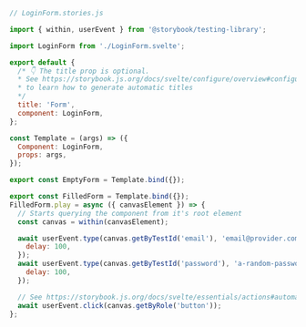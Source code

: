 ```js
// LoginForm.stories.js

import { within, userEvent } from '@storybook/testing-library';

import LoginForm from './LoginForm.svelte';

export default {
  /* 👇 The title prop is optional.
  * See https://storybook.js.org/docs/svelte/configure/overview#configure-story-loading
  * to learn how to generate automatic titles
  */
  title: 'Form',
  component: LoginForm,
};

const Template = (args) => ({
  Component: LoginForm,
  props: args,
});

export const EmptyForm = Template.bind({});

export const FilledForm = Template.bind({});
FilledForm.play = async ({ canvasElement }) => {
  // Starts querying the component from it's root element
  const canvas = within(canvasElement);

  await userEvent.type(canvas.getByTestId('email'), 'email@provider.com', {
    delay: 100,
  });
  await userEvent.type(canvas.getByTestId('password'), 'a-random-password', {
    delay: 100,
  });

  // See https://storybook.js.org/docs/svelte/essentials/actions#automatically-matching-args to learn how to setup logging in the Actions panel
  await userEvent.click(canvas.getByRole('button'));
};
```